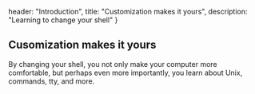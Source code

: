   header: "Introduction",
  title: "Customization makes it yours",
  description: "Learning to change your shell"
}

## Cusomization makes it yours 

By changing your shell, you not only make your computer more comfortable, but 
perhaps even more importantly, you learn about Unix, commands, tty, and more.

